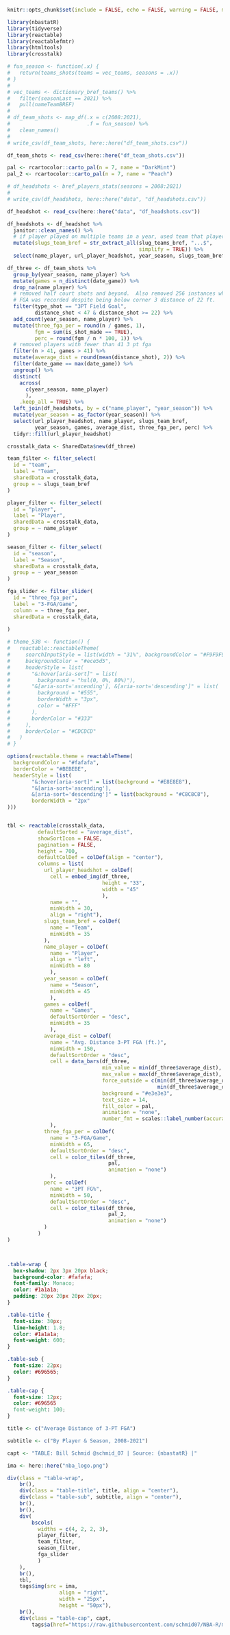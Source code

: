 

```r
knitr::opts_chunk$set(include = FALSE, echo = FALSE, warning = FALSE, message = FALSE)
```

```r

library(nbastatR)
library(tidyverse)
library(reactable)
library(reactablefmtr)
library(htmltools)
library(crosstalk)
```

```r
# fun_season <- function(.x) {
#   return(teams_shots(teams = vec_teams, seasons = .x))
# }
# 
# vec_teams <- dictionary_bref_teams() %>% 
#   filter(seasonLast == 2021) %>% 
#   pull(nameTeamBREF)
# 
# df_team_shots <- map_df(.x = c(2008:2021),
#                         .f = fun_season) %>% 
#   clean_names()
# 
# write_csv(df_team_shots, here::here("df_team_shots.csv"))

df_team_shots <- read_csv(here::here("df_team_shots.csv"))

pal <- rcartocolor::carto_pal(n = 7, name = "DarkMint")
pal_2 <- rcartocolor::carto_pal(n = 7, name = "Peach")

```


```r
# df_headshots <- bref_players_stats(seasons = 2008:2021)
# 
# write_csv(df_headshots, here::here("data", "df_headshots.csv"))

```

```r
df_headshot <- read_csv(here::here("data", "df_headshots.csv"))

df_headshots <- df_headshot %>% 
  janitor::clean_names() %>%
  # if player played on multiple teams in a year, used team that player was on at end of year
  mutate(slugs_team_bref = str_extract_all(slug_teams_bref, "...$", 
                                           simplify = TRUE)) %>% 
  select(name_player, url_player_headshot, year_season, slugs_team_bref) 

df_three <- df_team_shots %>% 
  group_by(year_season, name_player) %>% 
  mutate(games = n_distinct(date_game)) %>% 
  drop_na(name_player) %>% 
  # removed half court shots and beyond.  Also removed 256 instances where 3 PT 
  # FGA was recorded despite being below corner 3 distance of 22 ft.
  filter(type_shot == "3PT Field Goal", 
         distance_shot < 47 & distance_shot >= 22) %>% 
  add_count(year_season, name_player) %>%
  mutate(three_fga_per = round(n / games, 1),
         fgm = sum(is_shot_made == TRUE),
         perc = round(fgm / n * 100, 1)) %>% 
  # removed players with fewer than 41 3 pt fga
  filter(n > 41, games > 41) %>% 
  mutate(average_dist = round(mean(distance_shot), 2)) %>% 
  filter(date_game == max(date_game)) %>% 
  ungroup() %>% 
  distinct(
    across(
      c(year_season, name_player)
      ), 
    .keep_all = TRUE) %>% 
  left_join(df_headshots, by = c("name_player", "year_season")) %>% 
  mutate(year_season = as_factor(year_season)) %>% 
  select(url_player_headshot, name_player, slugs_team_bref,
         year_season, games, average_dist, three_fga_per, perc) %>% 
  tidyr::fill(url_player_headshot) 

```

```r
crosstalk_data <- SharedData$new(df_three)

team_filter <- filter_select(
  id = "team",
  label = "Team",
  sharedData = crosstalk_data,
  group = ~ slugs_team_bref
)

player_filter <- filter_select(
  id = "player",
  label = "Player",
  sharedData = crosstalk_data,
  group = ~ name_player
)

season_filter <- filter_select(
  id = "season",
  label = "Season",
  sharedData = crosstalk_data,
  group = ~ year_season
)

fga_slider <- filter_slider(
  id = "three_fga_per",
  label = "3-FGA/Game",
  column = ~ three_fga_per,
  sharedData = crosstalk_data,
  
)

```


```r
# theme_538 <- function() {
#   reactable::reactableTheme(
#     searchInputStyle = list(width = "31%", backgroundColor = "#F9F9F9"),
#     backgroundColor = "#ece5d5",
#     headerStyle = list(
#       "&:hover[aria-sort]" = list(
#         background = "hsl(0, 0%, 80%)"),
#       "&[aria-sort='ascending'], &[aria-sort='descending']" = list(
#         background = "#555",
#         borderWidth = "3px",
#         color = "#FFF"
#       ),
#       borderColor = "#333"
#     ),
#     borderColor = "#CDCDCD"
#   )
# }

options(reactable.theme = reactableTheme(
  backgroundColor = "#fafafa",
  borderColor = "#BEBEBE",
  headerStyle = list(
        "&:hover[aria-sort]" = list(background = "#E8E8E8"),
        "&[aria-sort='ascending'], 
        &[aria-sort='descending']" = list(background = "#C8C8C8"),
        borderWidth = "2px"
)))



```

```r
tbl <- reactable(crosstalk_data, 
          defaultSorted = "average_dist",
          showSortIcon = FALSE,
          pagination = FALSE,
          height = 700,
          defaultColDef = colDef(align = "center"),
          columns = list(
            url_player_headshot = colDef(
              cell = embed_img(df_three, 
                               height = "33", 
                               width = "45"
                               ),
              name = "",
              minWidth = 30,
              align = "right"),
            slugs_team_bref = colDef(
              name = "Team",
              minWidth = 35
            ),
            name_player = colDef(
              name = "Player",
              align = "left",
              minWidth = 80
              ),
            year_season = colDef(
              name = "Season",
              minWidth = 45
              ),
            games = colDef(
              name = "Games",
              defaultSortOrder = "desc",
              minWidth = 35
              ),
            average_dist = colDef(
              name = "Avg. Distance 3-PT FGA (ft.)",
              minWidth = 150,
              defaultSortOrder = "desc",
              cell = data_bars(df_three,
                               min_value = min(df_three$average_dist),
                               max_value = max(df_three$average_dist),
                               force_outside = c(min(df_three$average_dist), 
                                                 min(df_three$average_dist) + .7),
                               background = "#e3e3e3",
                               text_size = 14,
                               fill_color = pal,
                               animation = "none",
                               number_fmt = scales::label_number(accuracy = .1))
              ),
            three_fga_per = colDef(
              name = "3-FGA/Game",
              minWidth = 65,
              defaultSortOrder = "desc",
              cell = color_tiles(df_three, 
                                 pal,
                                 animation = "none")
              ),
            perc = colDef(
              name = "3PT FG%",
              minWidth = 50,
              defaultSortOrder = "desc",
              cell = color_tiles(df_three, 
                                 pal_2,
                                 animation = "none")
            )
          )
)




```


```css

.table-wrap {
  box-shadow: 2px 3px 20px black;
  background-color: #fafafa;
  font-family: Monaco;
  color: #1a1a1a;
  padding: 20px 20px 20px 20px;  
}

.table-title {
  font-size: 30px;
  line-height: 1.8;
  color: #1a1a1a;
  font-weight: 600;
}

.table-sub {
  font-size: 22px;
  color: #696565;
}

.table-cap {
  font-size: 12px;
  color: #696565
  font-weight: 100;
}


```

```r
title <- c("Average Distance of 3-PT FGA")

subtitle <- c("By Player & Season, 2008-2021")  

capt <- "TABLE: Bill Schmid @schmid_07 | Source: {nbastatR} |"

ima <- here::here("nba_logo.png")           

div(class = "table-wrap",
    br(),
    div(class = "table-title", title, align = "center"), 
    div(class = "table-sub", subtitle, align = "center"), 
    br(),
    br(),
    div(
        bscols(
          widths = c(4, 2, 2, 3),
          player_filter,
          team_filter,
          season_filter,
          fga_slider
          )
    ),
    br(),
    tbl,
    tags$img(src = ima,
                 align = "right",
                 width = "25px",
                 height = "50px"),
    br(),
    div(class = "table-cap", capt,
        tags$a(href="https://raw.githubusercontent.com/schmid07/NBA-R/main/plots/02/distance.png", target = "_blank", "Original Graph")))



```


